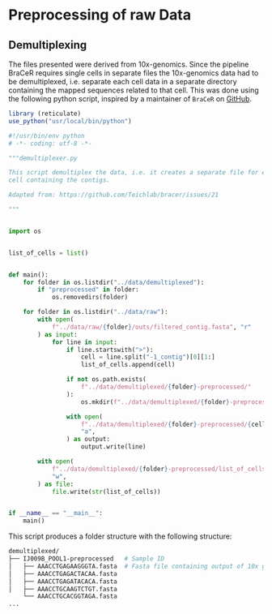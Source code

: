 # Preprocessing of raw Data

## Demultiplexing

The files presented were derived from 10x-genomics. Since the pipeline BraCeR
requires single cells in separate files the 10x-genomics data had to be
demultiplexed, i.e. separate each cell data in a separate directory containing
the mapped sequences related to that cell. This was done using the following
python script, inspired by a maintainer of `BraCeR` on [GitHub](https://github.com/Teichlab/bracer/issues/21).


```r
library (reticulate)
use_python("usr/local/bin/python")
```

```python
#!/usr/bin/env python
# -*- coding: utf-8 -*-

"""demultiplexer.py

This script demultiplex the data, i.e. it creates a separate file for each
cell containing the contigs.

Adapted from: https://github.com/Teichlab/bracer/issues/21

"""


import os


list_of_cells = list()


def main():
    for folder in os.listdir("../data/demultiplexed"):
        if "preprocessed" in folder:
            os.removedirs(folder)

    for folder in os.listdir("../data/raw"):
        with open(
            f"../data/raw/{folder}/outs/filtered_contig.fasta", "r"
        ) as input:
            for line in input:
                if line.startswith(">"):
                    cell = line.split("-1_contig")[0][1:]
                    list_of_cells.append(cell)

                if not os.path.exists(
                    f"../data/demultiplexed/{folder}-preprocessed/"
                ):
                    os.mkdir(f"../data/demultiplexed/{folder}-preprocessed/")

                with open(
                    f"../data/demultiplexed/{folder}-preprocessed/{cell}.fasta",
                    "a",
                ) as output:
                    output.write(line)

        with open(
            f"../data/demultiplexed/{folder}-preprocessed/list_of_cells.txt",
            "w",
        ) as file:
            file.write(str(list_of_cells))


if __name__ == "__main__":
    main()
```

This script produces a folder structure with the following structure:

```bash
demultiplexed/
├── IJ009B_POOL1-preprocessed   # Sample ID
│   ├── AAACCTGAGAAGGGTA.fasta  # Fasta file containing output of 10x genomics for one cell.
│   ├── AAACCTGAGACTACAA.fasta
│   ├── AAACCTGAGATACACA.fasta
│   ├── AAACCTGCAAGTCTGT.fasta
    └── AAACCTGCACGGTAGA.fasta
...
```